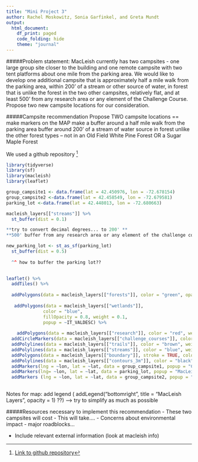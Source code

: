 ```yaml
---
title: "Mini Project 3"
author: Rachel Moskowitz, Sonia Garfinkel, and Greta Mundt
output: 
  html_document:
    df_print: paged
    code_folding: hide
    theme: "journal"
---
```


#####Problem statement: 
MacLeish currently has two campsites - one large group site closer to the building and one remote campsite with two tent platforms about one mile from the parking area. We would like to develop one additional campsite that is approximately half a mile walk from the parking area, within 200’ of a stream or other source of water, in forest that is unlike the forest in the two other campsites, relatively flat, and at least 500’ from any research area or any element of the Challenge Course. Propose two new campsite locations for our consideration.


#####Campsite recommendation
Propose TWO campsite locations == make markers on the MAP
make a buffer around a half mile walk from the parking area
buffer around 200' of a stream of water source
in forest unlike the other forest types -- not in an Old Field White Pine Forest OR a Sugar Maple Forest

We used a github repository [^1]

```r
library(tidyverse)
library(sf)
library(macleish)
library(leaflet)
```

```r
group_campsite1 <- data.frame(lat = 42.450976, lon = -72.678154)
group_campsite2 <-data.frame(lat = 42.458549, lon = -72.679581)
parking_lot <-data.frame(lat = 42.448013, lon = -72.680663)
```

```r
macleish_layers[["streams"]] %>%
  st_buffer(dist = 0.1)

**try to convert decimal degrees... to 200' **
**500' buffer from any research area or any element of the challenge course**

new_parking_lot <- st_as_sf(parking_lot)
  st_buffer(dist = 0.5)
  
  ^^ how to buffer the parking lot??
    
```

```r
leaflet() %>%
  addTiles() %>%
  
  addPolygons(data = macleish_layers[["forests"]], color = "green", opacity = 5,  weight = 1, popup = ~Sheet1__Na) %>%
  
   addPolygons(data = macleish_layers[["wetlands"]], 
              color = "blue", 
              fillOpacity = 0.8, weight = 0.1, 
              popup = ~IT_VALDESC) %>%
  
    addPolygons(data = macleish_layers[["research"]], color = "red", weight = 1, opacity = 2) %>%
  addCircleMarkers(data = macleish_layers[["challenge_courses"]], color = "red", weight = 1, opacity = 2) %>%
  addPolylines(data = macleish_layers[["trails"]], color = "brown", weight = 1) %>%
  addPolylines(data = macleish_layers[["streams"]], color = "blue", weight = 3) %>%
  addPolygons(data = macleish_layers[["boundary"]], stroke = TRUE, color = "black", fill = NA, weight = 2, opacity = 2) %>%
  addPolylines(data = macleish_layers[["contours_3m"]], color = "black", weight = 1) %>%
  addMarkers(lng = ~lon, lat = ~lat, data = group_campsite1, popup = "Current Group Campsite") %>%
  addMarkers(lng= ~lon, lat = ~lat, data = parking_lot, popup = "MacLeish Parking Lot") %>%
  addMarkers (lng = ~lon, lat = ~lat, data = group_campsite2, popup = "Current Group Campsite (Remote)") %>%
  
```

Notes for map: add legend ( addLegend("bottomright", 
    title = "MacLeish Layers",
    opacity = 1) ??) --> try to simplify as much as possible 


#####Resources necessary to implement this recommendation
- These two campsites will cost
- This will take....
- Concerns about environmental impact
- major roadblocks...


- Include relevant external information (look at macleish info)


[^1]: [Link to github repository](https://github.com/rmoskowitz/mp3)